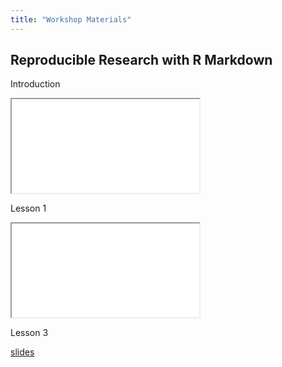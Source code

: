 ```yaml
---
title: "Workshop Materials"
---
```


## Reproducible Research with R Markdown

Introduction

```{=html}
<iframe class="slide-deck" src="slides/1_intro/2022_IASSL_R.html"></iframe>
```


Lesson 1

```{=html}
<iframe class="slide-deck" src="slides/2_ex1/example1.html"></iframe>
```

Lesson 3

[slides](https://prital.netlify.app/talks/jasm2022/jasm2022#1)
